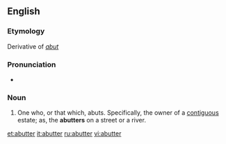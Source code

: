 ==English==

===Etymology===
Derivative of ''[[abut]]''

===Pronunciation===
*{{IPA|/ə'bʌttə/}}

===Noun===
{{en-noun}}

# One who, or that which, abuts. Specifically, the owner of a [[contiguous]] estate; as, the '''abutters''' on a street or a river.

[[et:abutter]]
[[it:abutter]]
[[ru:abutter]]
[[vi:abutter]]